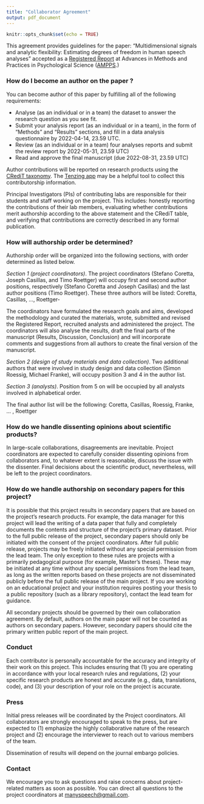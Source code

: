 ```yaml
---
title: "Collaborator Agreement"
output: pdf_document
---
```


```r
knitr::opts_chunk$set(echo = TRUE)
```


This agreement provides guidelines for the paper: "Multidimensional signals and analytic flexibility: Estimating degrees of freedom in human speech analyses" accepted as a [Registered Report](https://www.cos.io/initiatives/registered-reports) at Advances in Methods and Practices in Psychological Science ([AMPPS](https://www.psychologicalscience.org/publications/ampps).)

### How do I become an author on the paper ?

You can become author of this paper by fulfilling all of the following requirements:

- Analyse (as an individual or in a team) the dataset to answer the research question as you see fit.
- Submit your analysis report (as an individual or in a team), in the form of "Methods" and "Results" sections, and fill in a data analysis questionnaire by 2022-04-14, 23.59 UTC.
- Review (as an individual or in a team) four analyses reports and submit the review report by 2022-05-31, 23.59 UTC)
- Read and approve the final manuscript (due 2022-08-31, 23.59 UTC)

Author contributions will be reported on research products using the [CRediT taxonomy](https://www.cell.com/pb/assets/raw/shared/guidelines/CRediT-taxonomy.pdf). The [Tenzing app](https://osf.io/preprints/metaarxiv/b6ywe/) may be a helpful tool to collect this contributorship information.

Principal Investigators (PIs) of contributing labs are responsible for their students and staff working on the project. This includes: honestly reporting the contributions of their lab members, evaluating whether contributions merit authorship according to the above statement and the CRediT table, and verifying that contributions are correctly described in any formal publication.

### How will authorship order be determined?

Authorship order will be organized into the following sections, with order determined as listed below.

*Section 1 (project coordinators)*. The project coordinators (Stefano Coretta, Joseph Casillas, and Timo Roettger) will occupy first and second author positions, respectively (Stefano Coretta and Joseph Casillas) and the last author positions (Timo Roettger). These three authors will be listed: Coretta, Casillas, ..., Roettger-

The coordinators have formulated the research goals and aims, developed the methodology and curated the materials, wrote, submitted and revised the Registered Report, recruited analysts and administered the project. The coordinators will also analyse the results, draft the final parts of the manuscript (Results, Discussion, Conclusion) and will incorporate comments and suggestions from all authors to create the final version of the manuscript.

*Section 2 (design of study materials and data collection)*. Two additional authors that were involved in study design and data collection (Simon Roessig, Michael Franke), will occupy position 3 and 4 in the author list.

*Section 3 (analysts)*. Position from 5 on will be occupied by all analysts involved in alphabetical order.

The final author list will be the following:
Coretta, Casillas, Roessig, Franke, ... , Roettger

### How do we handle dissenting opinions about scientific products?

In large-scale collaborations, disagreements are inevitable. Project coordinators are expected to carefully consider dissenting opinions from collaborators and, to whatever extent is reasonable, discuss the issue with the dissenter. Final decisions about the scientific product, nevertheless, will be left to the project coordinators.

### How do we handle authorship on secondary papers for this project?

It is possible that this project results in secondary papers that are based on the project’s research products. For example, the data manager for this project will lead the writing of a data paper that fully and completely documents the contents and structure of the project’s primary dataset. Prior to the full public release of the project, secondary papers should only be initiated with the consent of the project coordinators. After full public release, projects may be freely initiated without any special permission from the lead team. The only exception to these rules are projects with a primarily pedagogical purpose (for example, Master's theses). These may be initiated at any time without any special permissions from the lead team, as long as the written reports based on these projects are not disseminated publicly before the full public release of the main project. If you are working on an educational project and your institution requires posting your thesis to a public repository (such as a library repository), contact the lead team for guidance.

All secondary projects should be governed by their own collaboration agreement. By default, authors on the main paper will not be counted as authors on secondary papers. However, secondary papers should cite the primary written public report of the main project.

### Conduct

Each contributor is personally accountable for the accuracy and integrity of their work on this project. This includes ensuring that (1) you are operating in accordance with your local research rules and regulations, (2) your specific research products are honest and accurate (e.g., data, translations, code), and (3) your description of your role on the project is accurate.

### Press

Initial press releases will be coordinated by the Project coordinators. All collaborators are strongly encouraged to speak to the press, but are expected to (1) emphasize the highly collaborative nature of the research project and (2) encourage the interviewer to reach out to various members of the team.

Dissemination of results will depend on the journal embargo policies.  

### Contact

We encourage you to ask questions and raise concerns about project-related matters as soon as possible. You can direct all questions to the project coordinators at <manyspeech@gmail.com>.

